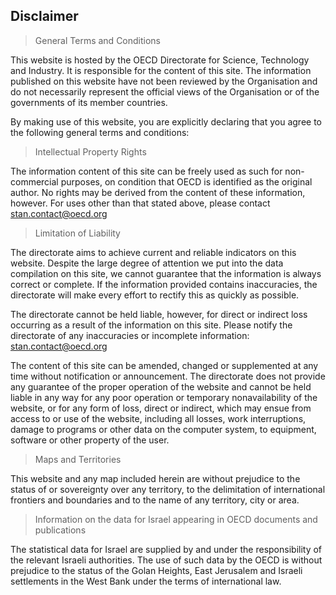 ## Disclaimer

> General Terms and Conditions

This website is hosted by the OECD Directorate for Science, Technology
and Industry. It is responsible for the content of this site. The
information published on this website have not been reviewed by the
Organisation and do not necessarily represent the official views of
the Organisation or of the governments of its member countries.

By making use of this website, you are explicitly declaring that you
agree to the following general terms and conditions:

> Intellectual Property Rights

The information content of this site can be freely used as such for
non-commercial purposes, on condition that OECD is identified as the
original author. No rights may be derived from the content of these
information, however. For uses other than that stated above, please
contact
[stan.contact@oecd.org](mailto:stan.contact@oecd.org?subject=STI/EAS%20Indicators)

> Limitation of Liability

The directorate aims to achieve current and reliable indicators on
this website. Despite the large degree of attention we put into the
data compilation on this site, we cannot guarantee that the
information is always correct or complete. If the information provided
contains inaccuracies, the directorate will make every effort to
rectify this as quickly as possible.

The directorate cannot be held liable, however, for direct
or indirect loss occurring as a result of the information on
this site. Please notify the directorate of any inaccuracies
or incomplete information:
[stan.contact@oecd.org](mailto:stan.contact@oecd.org?subject=STI/EAS%20Indicators)

The content of this site can be amended, changed or supplemented at
any time without notification or announcement. The directorate does
not provide any guarantee of the proper operation of the website and
cannot be held liable in any way for any poor operation or temporary
nonavailability of the website, or for any form of loss, direct or
indirect, which may ensue from access to or use of the website,
including all losses, work interruptions, damage to programs or other
data on the computer system, to equipment, software or other property
of the user.

> Maps and Territories

This website and any map included herein are without prejudice to the
status of or sovereignty over any territory, to the delimitation of
international frontiers and boundaries and to the name of any
territory, city or area.

> Information on the data for Israel appearing in OECD documents and publications

The statistical data for Israel are supplied by and under the
responsibility of the relevant Israeli authorities. The use of such
data by the OECD is without prejudice to the status of the Golan
Heights, East Jerusalem and Israeli settlements in the West Bank under
the terms of international law.

